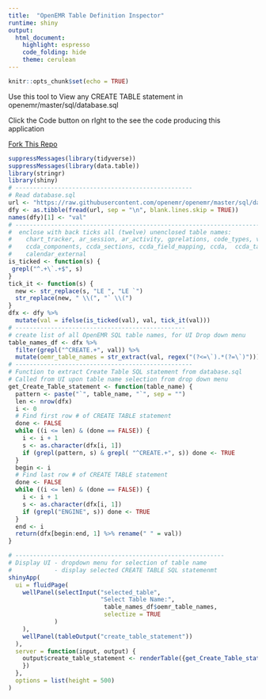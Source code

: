 ```yaml
---
title:  "OpenEMR Table Definition Inspector"
runtime: shiny
output:
  html_document:
    highlight: espresso
    code_folding: hide
    theme: cerulean
---
```


```r
knitr::opts_chunk$set(echo = TRUE)
```


Use this tool to View any CREATE TABLE statement in openemr/master/sql/database.sql

Click the Code button on rIght to the see the code producing this application

[Fork This Repo](https://github.com/johnbwilliams/openemr_table_definition_inspector)

```r
suppressMessages(library(tidyverse))
suppressMessages(library(data.table))
library(stringr)
library(shiny)
# --------------------------------------------------
# Read database.sql
url <- "https://raw.githubusercontent.com/openemr/openemr/master/sql/database.sql"
dfy <- as.tibble(fread(url, sep = "\n", blank.lines.skip = TRUE))
names(dfy)[1] <- "val"
# ---------------------------------------------------------------------
#  enclose with back ticks all (twelve) unenclosed table names:
#    chart_tracker, ar_session, ar_activity, gprelations, code_types, version, 
#    ccda_components, ccda_sections, ccda_field_mapping, ccda,  ccda_table_mapping,  
#    calendar_external
is_ticked <- function(s) {
 grepl("^.+\`.+$", s)
}
tick_it <- function(s) {
  new <- str_replace(s, "LE ", "LE `")
  str_replace(new, " \\(", "` \\(")
}
dfx <- dfy %>%
  mutate(val = ifelse(is_ticked(val), val, tick_it(val)))
# ------------------------------------------------
# create list of all OpenEMR SQL table names, for UI Drop down menu
table_names_df <- dfx %>% 
  filter(grepl("^CREATE.+", val)) %>%
  mutate(oemr_table_names = str_extract(val, regex("(?<=\`).*(?=\`)")))
# --------------------------------------------------
# Function to extract Create Table SQL statement from database.sql
# Called from UI upon table name selection from drop down menu
get_Create_Table_statement <- function(table_name) {
  pattern <- paste("`", table_name, "`", sep = "")
  len <- nrow(dfx)
  i <- 0
  # Find first row # of CREATE TABLE statement
  done <- FALSE
  while ((i <= len) & (done == FALSE)) {
    i <- i + 1 
    s <- as.character(dfx[i, 1])
    if (grepl(pattern, s) & grepl( "^CREATE.+", s)) done <- TRUE
  }
  begin <- i
  # Find last row # of CREATE TABLE statement
  done <- FALSE
  while ((i <= len) & (done == FALSE)) {
    i <- i + 1 
    s <- as.character(dfx[i, 1])
    if (grepl("ENGINE", s)) done <- TRUE
  }
  end <- i
  return(dfx[begin:end, 1] %>% rename(" " = val))
}

# -----------------------------------------------------------
# Display UI - dropdown menu for selection of table name 
#            - display selected CREATE TABLE SQL statemenmt
shinyApp(
  ui = fluidPage(
    wellPanel(selectInput("selected_table", 
                          "Select Table Name:", 
                           table_names_df$oemr_table_names, 
                           selectize = TRUE
             )
    ),
    wellPanel(tableOutput("create_table_statement"))
  ),
  server = function(input, output) {
    output$create_table_statement <- renderTable({get_Create_Table_statement(input$selected_table)
    })
  },
  options = list(height = 500)
)
```

